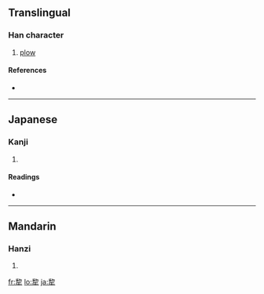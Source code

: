 {{also|犁}}
==Translingual==

===Han character===
{{Han char|rn=93|rad=牛|as=08|sn=12|four=|canj=竹竹竹手 (HHHQ)}}

# [[plow]]

====References====
* {{Han ref|kx=0701.200|dkj=20048|dj=1115.060|hdz=31813.100|uh=7282|ud=29314}}

----

==Japanese==

===Kanji===
{{ja-kanji|grade=|rs=牛08}}

# {{defn|Japanese}}

====Readings====
* {{ja-readings|on=[[り]] (ri), [[れい]] (rei), [[りゅう]] (ryū)|kun=[[すき]] (suki)}}

----

==Mandarin==

===Hanzi===
{{cmn-hanzi|pin=[[lí]] ([[li2]])|wg=li<sup>2</sup>}}

# {{defn|Mandarin}}

[[fr:犂]]
[[lo:犂]]
[[ja:犂]]